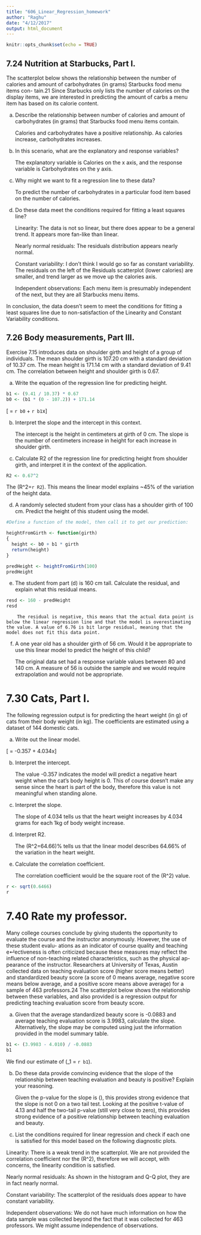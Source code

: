 ```yaml
---
title: "606_Linear_Regression_homework"
author: "Raghu"
date: "4/12/2017"
output: html_document
---
```


```r
knitr::opts_chunk$set(echo = TRUE)
```

## 7.24 Nutrition at Starbucks, Part I.

The scatterplot below shows the relationship between the number of calories and amount of carbohydrates (in grams) Starbucks food menu items con- tain.21 Since Starbucks only lists the number of calories on the display items, we are interested in predicting the amount of carbs a menu item has based on its calorie content.

(a) Describe the relationship between number of calories and amount of carbohydrates (in grams) that Starbucks food menu items contain.

    Calories and carbohydrates have a positive relationship. As calories increase, carbohydrates increases.


(b) In this scenario, what are the explanatory and response variables?

    The explanatory variable is Calories on the x axis, and the response variable is Carbohydrates on the y axis.


(c) Why might we want to fit a regression line to these data?

    To predict the number of carbohydrates in a particular food item based on the number of calories.

(d) Do these data meet the conditions required for fitting a least squares line?

    Linearity: The data is not so linear, but there does appear to be a general trend. It appears more fan-like than linear.

    Nearly normal residuals: The residuals distribution appears nearly normal.

    Constant variability: I don't think I would go so far as constant variability. The residuals on the left of the Residuals scatterplot (lower calories) are smaller, and trend larger as we move up the calories axis.

     Independent observations: Each menu item is presumably independent of the next, but they are all Starbucks menu items.

In conclusion, the data doesn't seem to  meet the conditions for fitting a least squares line due to non-satisfaction of the Linearity and Constant Variability conditions.

## 7.26 Body measurements, Part III. 

Exercise 7.15 introduces data on shoulder girth and height of a group of individuals. The mean shoulder girth is 107.20 cm with a standard deviation of 10.37 cm. The mean height is 171.14 cm with a standard deviation of 9.41 cm. The correlation between height and shoulder girth is 0.67.


(a) Write the equation of the regression line for predicting height.

```r

b1 <- (9.41 / 10.37) * 0.67
b0 <- (b1 * (0 - 107.2)) + 171.14

```

\[\hat{y} = `r b0` + `r b1`x\]


(b) Interpret the slope and the intercept in this context.

     The intercept is the height in centimeters at girth of 0 cm. The slope is the number of centimeters increase in height for each increase in shoulder girth.


(c) Calculate R2 of the regression line for predicting height from shoulder girth, and interpret it in the context of the application.

```r

R2 <- 0.67^2

```     


The \(R^2=`r R2`\). This means the linear model explains ~45% of the variation of the height data.


(d) A randomly selected student from your class has a shoulder girth of 100 cm. Predict the height of this student using the model.

```r

#Define a function of the model, then call it to get our prediction:

heightFromGirth <- function(girth)
{
  height <- b0 + b1 * girth
  return(height)
}

predHeight <- heightFromGirth(100)
predHeight

```     


(e) The student from part (d) is 160 cm tall. Calculate the residual, and explain what this residual means.

```r

resd <- 160 - predHeight
resd

```     

        The residual is negative, this means that the actual data point is below the linear regression line and that the model is overestimating the value. A value of 6.76 is bit large residual, meaning that the model does not fit this data point.


(f) A one year old has a shoulder girth of 56 cm. Would it be appropriate to use this linear model to predict the height of this child?

       The original data set had a response variable values between 80 and 140 cm. A measure of 56 is outside the sample and we would require extrapolation and would not be appropriate.


# 7.30 Cats, Part I. 

The following regression output is for predicting the heart weight (in g) of cats from their body weight (in kg). The coefficients are estimated using a dataset of 144 domestic cats.

(a) Write out the linear model.

\[\hat{y} = -0.357 + 4.034x\]

(b) Interpret the intercept.

     The value -0.357 indicates the model will predict a negative heart weight when the cat's body height is 0. This of course doesn't make any sense since the heart is part of the body, therefore this value is not meaningful when standing alone.

(c) Interpret the slope.

     The slope of 4.034 tells us that the heart weight increases by 4.034 grams for each 1kg of body weight increase.

(d) Interpret R2.

    The (R^2=64.66)% tells us that the linear model describes 64.66% of the variation in the heart weight.


(e) Calculate the correlation coefficient.

     The correlation coefficient would be the square root of the (R^2) value.

```r
r <- sqrt(0.6466)
r
```  

# 7.40 Rate my professor. 
Many college courses conclude by giving students the opportunity to evaluate the course and the instructor anonymously. However, the use of these student evalu- ations as an indicator of course quality and teaching e↵ectiveness is often criticized because these measures may reflect the influence of non-teaching related characteristics, such as the physical ap- pearance of the instructor. Researchers at University of Texas, Austin collected data on teaching evaluation score (higher score means better) and standardized beauty score (a score of 0 means average, negative score means below average, and a positive score means above average) for a sample of 463 professors.24 The scatterplot below shows the relationship between these variables, and also provided is a regression output for predicting teaching evaluation score from beauty score.

(a) Given that the average standardized beauty score is -0.0883 and average teaching evaluation score is 3.9983, calculate the slope. Alternatively, the slope may be computed using just the information provided in the model summary table.

```r
b1 <- (3.9983 - 4.010) / -0.0883 
b1
```  

We find our estimate of (\beta_1 = `r b1`).

(b) Do these data provide convincing evidence that the slope of the relationship between teaching evaluation and beauty is positive? Explain your reasoning.

     Given the p-value for the slope is (\approx 0.0000), this provides strong evidence that the slope is not 0 on a two tail test. Looking at the positive t-value of 4.13 and half the two-tail p-value (still very close to zero), this provides strong evidence of a positive relationship between teaching evaluation and beauty.

(c) List the conditions required for linear regression and check if each one is satisfied for this model based on the following diagnostic plots.

Linearity: There is a weak trend in the scatterplot. We are not provided the correlation coefficient nor the (R^2), therefore we will accept, with concerns, the linearity condition is satisfied.

Nearly normal residuals: As shown in the histogram and Q-Q plot, they are in fact nearly normal.

Constant variability: The scatterplot of the residuals does appear to have constant variability.

Independent observations: We do not have much information on how the data sample was collected beyond the fact that it was collected for 463 professors. We might assume independence of observations.